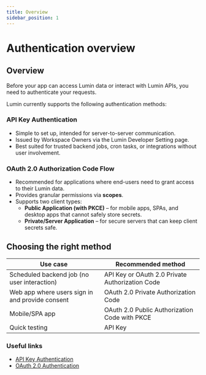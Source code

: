 ```yaml
---
title: Overview
sidebar_position: 1
---
```


# Authentication overview

## Overview

Before your app can access Lumin data or interact with Lumin APIs, you need to authenticate your requests.

Lumin currently supports the following authentication methods:

### API Key Authentication
- Simple to set up, intended for server-to-server communication.
- Issued by Workspace Owners via the Lumin Developer Setting page.
- Best suited for trusted backend jobs, cron tasks, or integrations without user involvement.

### OAuth 2.0 Authorization Code Flow
- Recommended for applications where end-users need to grant access to their Lumin data.
- Provides granular permissions via **scopes**.
- Supports two client types:
  - **Public Application (with PKCE)** – for mobile apps, SPAs, and desktop apps that cannot safely store secrets.
  - **Private/Server Application** – for secure servers that can keep client secrets safe.

## Choosing the right method

| Use case | Recommended method |
|----------|-------------------|
| Scheduled backend job (no user interaction) | API Key or OAuth 2.0 Private Authorization Code |
| Web app where users sign in and provide consent | OAuth 2.0 Private Authorization Code |
| Mobile/SPA app | OAuth 2.0 Public Authorization Code with PKCE |
| Quick testing | API Key |

### Useful links
- [API Key Authentication](./api-key-authentication)
- [OAuth 2.0 Authentication](./oauth2-authentication)

